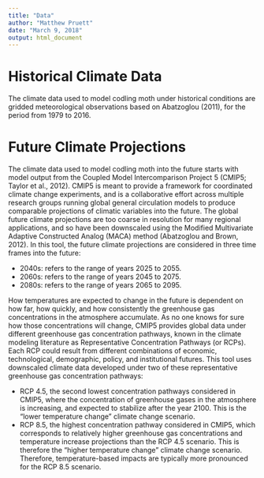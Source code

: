 ```yaml
---
title: "Data"
author: "Matthew Pruett"
date: "March 9, 2018"
output: html_document
---
```


# Historical Climate Data

The climate data used to model codling moth under historical conditions are gridded meteorological observations based on Abatzoglou (2011), for the period from 1979 to 2016.

# Future Climate Projections

The climate data used to model codling moth into the future starts with model output from the Coupled Model Intercomparison Project 5 (CMIP5; Taylor et al., 2012). CMIP5 is meant to provide a framework for coordinated climate change experiments, and is a collaborative effort across multiple research groups running global general circulation models to produce comparable projections of climatic variables into the future. The global future climate projections are too coarse in resolution for many regional applications, and so have been downscaled using the Modified Multivariate Adaptive Constructed Analog (MACA) method (Abatzoglou and Brown, 2012).
In this tool, the future climate projections are considered in three time frames into the future:

* 2040s: refers to the range of years 2025 to 2055.
* 2060s: refers to the range of years 2045 to 2075.
* 2080s: refers to the range of years 2065 to 2095.

How temperatures are expected to change in the future is dependent on how far, how quickly, and how consistently the greenhouse gas concentrations in the atmosphere accumulate. As no one knows for sure how those concentrations will change, CMIP5 provides global data under different greenhouse gas concentration pathways, known in the climate modeling literature as Representative Concentration Pathways (or RCPs). Each RCP could result from different combinations of economic, technological, demographic, policy, and institutional futures.
This tool uses downscaled climate data developed under two of these representative greenhouse gas concentration pathways:

* RCP 4.5, the second lowest concentration pathways considered in CMIP5, where the concentration of greenhouse gases in the atmosphere is increasing, and expected to stabilize after the year 2100. This is the "lower temperature change" climate change scenario.
* RCP 8.5, the highest concentration pathway considered in CMIP5, which corresponds to relatively higher greenhouse gas concentrations and temperature increase projections than the RCP 4.5 scenario. This is therefore the "higher temperature change" climate change scenario. Therefore, temperature-based impacts are typically more pronounced for the RCP 8.5 scenario.


